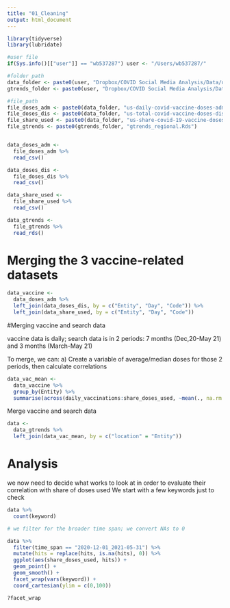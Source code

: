 ```yaml
---
title: "01_Cleaning"
output: html_document
---
```



```r
library(tidyverse)
library(lubridate)

#user file
if(Sys.info()[["user"]] == "wb537287") user <- "/Users/wb537287/"

#folder path
data_folder <- paste0(user, "Dropbox/COVID Social Media Analysis/Data/usa_vaccine/RawData/")
gtrends_folder <- paste0(user, "Dropbox/COVID Social Media Analysis/Data/google_trends/FinalData/gtrends_regional/")

#file_path
file_doses_adm <- paste0(data_folder, "us-daily-covid-vaccine-doses-administered.csv")
file_doses_dis <- paste0(data_folder, "us-total-covid-vaccine-doses-distributed.csv")
file_share_used <- paste0(data_folder, "us-share-covid-19-vaccine-doses-used.csv")
file_gtrends <- paste0(gtrends_folder, "gtrends_regional.Rds")


data_doses_adm <- 
  file_doses_adm %>% 
  read_csv()

data_doses_dis <- 
  file_doses_dis %>% 
  read_csv()

data_share_used <- 
  file_share_used %>% 
  read_csv()

data_gtrends <- 
  file_gtrends %>% 
  read_rds()
```

# Merging the 3 vaccine-related datasets

```r
data_vaccine <- 
  data_doses_adm %>% 
  left_join(data_doses_dis, by = c("Entity", "Day", "Code")) %>% 
  left_join(data_share_used, by = c("Entity", "Day", "Code"))
```

#Merging vaccine and search data

vaccine data is daily; search data is in 2 periods: 7 months (Dec,20-May 21) and 3 months (March-May 21)

To merge, we can: 
a) Create a variable of average/median doses for those 2 periods, then calculate correlations

```r
data_vac_mean <- 
  data_vaccine %>% 
  group_by(Entity) %>% 
  summarise(across(daily_vaccinations:share_doses_used, ~mean(., na.rm = TRUE)))
```

Merge vaccine and search data
```r
data <- 
  data_gtrends %>% 
  left_join(data_vac_mean, by = c("location" = "Entity"))

```

# Analysis

we now need to decide what works to look at in order to evaluate their correlation with share of doses used
We start with a few keywords just to check

```r
data %>% 
  count(keyword)

# we filter for the broader time span; we convert NAs to 0 

data %>% 
  filter(time_span == "2020-12-01_2021-05-31") %>% 
  mutate(hits = replace(hits, is.na(hits), 0)) %>% 
  ggplot(aes(share_doses_used, hits)) + 
  geom_point() +
  geom_smooth() + 
  facet_wrap(vars(keyword)) + 
  coord_cartesian(ylim = c(0,100))

?facet_wrap
```

